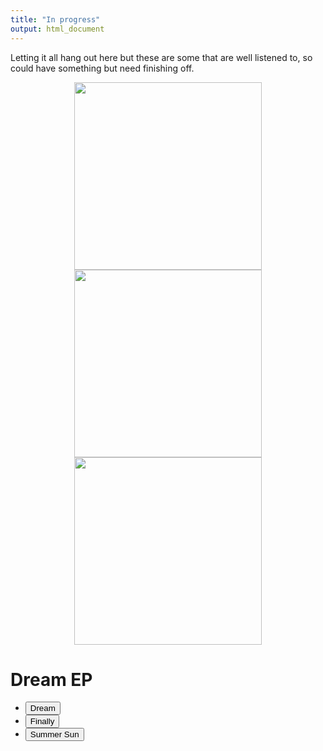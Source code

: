```yaml
---
title: "In progress"
output: html_document
---
```


Letting it all hang out here but these are some that are well listened to, so could have something but need finishing off. 

<p align="center">
  <img src="./images/Magnetic.jpg" width="300"/> <img src="./images/Logo_nobanner.png" width = "300"/> <img src="./images/studio.jpg" width = "300"/>
</p>

<head>
<meta charset="UTF-8">
<title>Audio Player with a playlist | Able Player Demos</title>
<link rel="stylesheet" href="demos.css" type="text/css">

<!-- Dependencies -->
<script src="//ajax.googleapis.com/ajax/libs/jquery/3.5.0/jquery.min.js"></script>
<script src="//cdn.jsdelivr.net/npm/js-cookie@3.0.1/dist/js.cookie.min.js"></script>

<!-- Able Player CSS -->
<link rel="stylesheet" href="./build/ableplayer.min.css" type="text/css"/>

<!-- Able Player JavaScript -->
<script src="./build/ableplayer.js"></script>

</head>

<body>
		<!--<header>
		<div class="title">Able Player Demos</div>
	</header> 
	<nav>
		<ul>
			<li><a href="index.html">More demos</a></li>
			<li><a href="https://ableplayer.github.io/ableplayer">Able Player Home</a></li>
		</ul>
	</nav> -->
	<main>
		<h1>Dream EP</h1>

		<!-- use the following markup for each media element -->
		<audio id="audio1" width="480" preload="auto" data-able-player data-skin="2020" loop>
			<!-- source elements are optional when there's a playlist. -->
			<!-- If ommitted, they will be constructed from the first playlist item -->
		</audio>

		<!-- use the following markup for each playlist -->
		<!-- an AblePlayer playlist is any <ul> with class="able-playlist" -->
		<!-- The value of data-player must match the id of the media element -->
		<!-- Add data-embedded to embed the playlist into the media player -->
		<!-- see documentation for additional details about markup -->
		<ul class="able-playlist" data-player="audio1" data-embedded>
			<li>
				<span class="able-source"
					data-type="audio/wav"
					data-src="https://docs.google.com/uc?export=download&id=1flXVqlo4kC24wm11OtbUdbaLNwXfIx-N"></span>
				<button>Dream</button>
			</li>
			<li>
				<span class="able-source"
					data-type="audio/wav"
					data-src="https://docs.google.com/uc?export=download&id=1ZruFPDm_4fFkJRlK_cEr5Tzb-VYfEY8F"></span>
				<button>Finally</button>
			</li>
			<li>
				<span class="able-source"
					data-type="audio/wav"
					data-src="https://docs.google.com/uc?export=download&id=1fcc_ib6WFO8M42H4nwaWLaPjNU9Uz9qb"></span>
				<button>Summer Sun</button>
			</li>
		</ul>
	</main>
</body>



